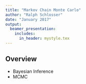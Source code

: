 ```yaml
---
title: "Markov Chain Monte Carlo"
author: "Ralph Schlosser"
date: "January 2017"
output:
  beamer_presentation:
    includes:
      in_header: mystyle.tex
---
```


## Overview

* Bayesian Inference
* MCMC